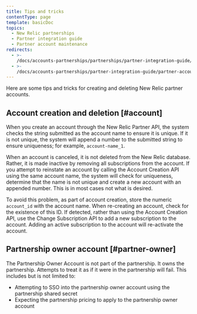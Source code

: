 ```yaml
---
title: Tips and tricks
contentType: page
template: basicDoc
topics:
  - New Relic partnerships
  - Partner integration guide
  - Partner account maintenance
redirects:
  - >-
    /docs/accounts-partnerships/partnerships/partner-integration-guide/tips-tricks
  - >-
    /docs/accounts-partnerships/partner-integration-guide/partner-account-maintenance/tips-tricks
---
```


Here are some tips and tricks for creating and deleting New Relic partner accounts.

## Account creation and deletion [#account]

When you create an account through the New Relic Partner API, the system checks the string submitted as the account name to ensure it is unique. If it is not unique, the system will append a number to the submitted string to ensure uniqueness; for example, `account-name_1`.

When an account is canceled, it is not deleted from the New Relic database. Rather, it is made inactive by removing all subscriptions from the account. If you attempt to reinstate an account by calling the Account Creation API using the same account name, the system will check for uniqueness, determine that the name is not unique and create a new account with an appended number. This is in most cases not what is desired.

To avoid this problem, as part of account creation, store the numeric `account_id` with the account name. When re-creating an account, check for the existence of this ID. If detected, rather than using the Account Creation API, use the Change Subscription API to add a new subscription to the account. Adding an active subscription to the account will re-activate the account.

## Partnership owner account [#partner-owner]

The Partnership Owner Account is not part of the partnership. It owns the partnership. Attempts to treat it as if it were in the partnership will fail. This includes but is not limited to:

* Attempting to SSO into the partnership owner account using the partnership shared secret
* Expecting the partnership pricing to apply to the partnership owner account
